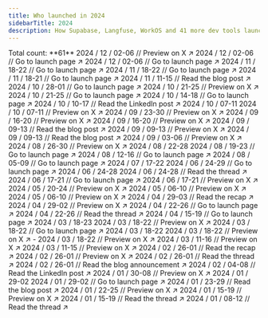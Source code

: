 ```yaml
---
title: Who launched in 2024
sidebarTitle: 2024
description: How Supabase, Langfuse, WorkOS and 41 more dev tools launched
---
```


<Tip>
  Total count: **61**
</Tip>

<Update label="/ 12" description="Count: 3">
  <Card title="Supabase Launch Week 13" href="https://x.com/kiwicopple/status/1856427550035325403">
    2024 / 12 / 02-06 // Preview on X ↗︎
  </Card>
  <Card title="Trigger.dev launchweek[0]" href="https://trigger.dev/launchweek/0">
    2024 / 12 / 02-06 // Go to launch page ↗︎
  </Card>
  <Card title="OpenInt Premier Launch Week" href="https://openint.dev/launch-week">
    2024 / 12 / 02-06 // Go to launch page ↗︎
  </Card>
</Update>

<Update label="/ 11" description="Count: 4">
  <Card title="Langfuse Launch Week 2" href="https://langfuse.com/launch">
    2024 / 11 / 18-22 // Go to launch page ↗︎
  </Card>
  <Card title="WorkOS Launch Week 2" href="https://workos.com/launch-week">
    2024 / 11 / 18-22 // Go to launch page ↗︎
  </Card>
  <Card title="Sentry Launch Week 3" href="https://sentry.io/events/launch-week">
    2024 / 11 / 18-21 // Go to launch page ↗︎
  </Card>
  <Card title="Nullstone GitOps Launch Week" href="https://www.nullstone.io/blog-posts/gitops-launch-week-announcement">
    2024 / 11 / 11-15 // Read the blog post ↗︎
  </Card>

</Update>

<Update label="/ 10" description="Count: 7">
  <Card title="Permit Launch Week" href="https://launchweek.permit.io">
    2024 / 10 / 28-01 // Go to launch page ↗︎
  </Card>
  <Card title="Flipt Launch Week" href="https://x.com/flipt_io/status/1846989763506852261">
    2024 / 10 / 21-25 // Preview on X ↗︎
  </Card>
  <Card title="Turso Launch Week 3" href="https://turso.tech/launch-week">
    2024 / 10 / 21-25 // Go to launch page ↗︎
  </Card>
  <Card title="Daytona Create Launch Week 2" href="https://create.daytona.io/">
    2024 / 10 / 14-18 // Go to launch page ↗︎
  </Card>
  <Card title="ApertureDB Cloud Launch Week" href="https://www.linkedin.com/feed/update/urn:li:activity:7247347077574189058">
    2024 / 10 / 10-17 // Read the LinkedIn post ↗︎
  </Card>
  <Card title="Theneo Launch Week">
    2024 / 10 / 07-11
  </Card>
  <Card title="Wasp Launch Week 7" href="https://x.com/WaspLang/status/1842220208775426401">
    2024 / 10 / 07-11 // Preview on X ↗︎
  </Card>
</Update>

<Update label="/ 09" description="Count: 7">
  <Card title="Inngest Launch Week II" href="https://x.com/inngest/status/1835746864739844548">
    2024 / 09 / 23-30 // Preview on X ↗︎
  </Card>
  <Card title="Koyeb Launch Week 2" href="https://x.com/gokoyeb/status/1830951168878444783">
    2024 / 09 / 16-20 // Preview on X ↗︎
  </Card>
  <Card title="SigNoz Launch Week 2" href="https://x.com/SignozHQ/status/1833100107136303393">
    2024 / 09 / 16-20 // Preview on X ↗︎
  </Card>
  <Card title="Glasskube Launch Week" href="https://glasskube.dev/blog/launch-week-number-2/">
    2024 / 09 / 09-13 // Read the blog post ↗︎
  </Card>
  <Card title="Impler Import Launch Week" href="https://x.com/implerio/status/1831314351703106041">
    2024 / 09 / 09-13 // Preview on X ↗︎
  </Card>
  <Card title="Daytona Create Launch Week 1" href="https://www.daytona.io/dotfiles/enterprise-admins-gain-control-over-ide-selection">
    2024 / 09 / 09-13 // Read the blog post ↗︎
  </Card>
  <Card title="Outerbase Launch Week 3" href="https://x.com/outerbase/status/1829181464468136119">
    2024 / 09 / 03-06 // Preview on X ↗︎
  </Card>
</Update>

<Update label="/ 08" description="Count: 5">
  <Card title="Firecrawl Launch Week" href="https://x.com/firecrawl_dev/status/1826358219218059519">
    2024 / 08 / 26-30 // Preview on X ↗︎
  </Card>
  <Card title="WarpBuild Launch Week">
    2024 / 08 / 22-28
  </Card>
  <Card title="Resend Launch Week 3" href="https://resend.com/forward">
    2024 / 08 / 19-23 // Go to launch page ↗︎
  </Card>
  <Card title="Supabase Launch Week 12" href="https://supabase.com/launch-week">
    2024 / 08 / 12-16 // Go to launch page ↗︎
  </Card>
  <Card title="Inkeep Launch Week" href="https://inkeep.com/launch-week">
    2024 / 08 / 05-09 // Go to launch page ↗︎
  </Card>
</Update>

<Update label="/ 07" description="Count: 1">
  <Card title="Wasp Launch Week 6">
    2024 / 07 / 17-22
  </Card>
</Update>

<Update label="/ 06" description="Count: 5">
  <Card title="Unkey Launch Week" href="https://www.unkey.com/accelerate">
    2024 / 06 / 24-29 // Go to launch page ↗︎
  </Card>
  <Card title="AICamp Launch Week">
    2024 / 06 / 24-28
  </Card>
  <Card title="Mintlify Launch Week III" href="https://x.com/mintlify/status/1810826290502717480">
    2024 / 06 / 24-28 // Read the thread ↗︎
  </Card>
  <Card title="Metomic Launch Week" href="https://metomic.io/metomic-for-google-ecosystem">
    2024 / 06 / 17-21 // Go to launch page ↗︎
  </Card>
  <Card title="Koyeb Launch Week 1" href="https://x.com/yann_eu/status/1796555252663243030">
    2024 / 06 / 17-21 // Preview on X ↗︎
  </Card>
</Update>

<Update label="/ 05" description="Count: 3">
  <Card title="OpenSauced Launch Week" href="https://twitter.com/saucedopen/status/1790117385199919469">
    2024 / 05 / 20-24 // Preview on X ↗︎
  </Card>
  <Card title="AWS Amplify Launch Week 2" href="https://x.com/AWSAmplify/status/1783875739290419552">
    2024 / 05 / 06-10 // Preview on X ↗︎
  </Card>
  <Card title="Encore Launch Week" href="https://twitter.com/encoredotdev/status/1782323908957409649">
    2024 / 05 / 06-10 // Preview on X ↗︎
  </Card>
</Update>

<Update label="/ 04" description="Count: 5">
  <Card title="Highlight.io Launch Week 5" href="https://www.highlight.io/blog/tag/launch-week-5">
    2024 / 04 / 29-03 // Read the recap ↗︎
  </Card>
  <Card title="Outerbase Launch Week 2" href="https://x.com/outerbase/status/1783557756093370373">
    2024 / 04 / 29-02 // Preview on X ↗︎
  </Card>
  <Card title="Chat Thing Launch Week" href="https://chatthing.ai/launch-week/power-ups">
    2024 / 04 / 22-26 // Go to launch page ↗︎
  </Card>
  <Card title="Langfuse Launch Week 1" href="https://twitter.com/langfuse/status/1784958398796099685">
    2024 / 04 / 22-26 // Read the thread ↗︎
  </Card>
  <Card title="Supabase GA Week" href="https://supabase.com/special-announcement">
    2024 / 04 / 15-19 // Go to launch page ↗︎
  </Card>
</Update>

<Update label="/ 03" description="Count: 8">
  <Card title="WorkOS Launch Week 1">
    2024 / 03 / 18-23
  </Card>
  <Card title="Formbricks Launch Week" href="https://x.com/formbricks/status/1769665214851481802">
    2024 / 03 / 18-22 // Preview on X ↗︎
  </Card>
  <Card title="Karrio Launch Week" href="https://www.karrio.io/launch-week-x">
  2024 / 03 / 18-22 // Go to launch page ↗︎
  </Card>
  <Card title="Loops Launch Week 2">
    2024 / 03 / 18-22
  </Card>
  <Card title="Turso Launch Week 2" href="https://x.com/tursodatabase/status/1759663676204687761">
    2024 / 03 / 18-22 // Preview on X ↗︎
  </Card>
  <Card title="Sentry Launch Week 2" href="https://x.com/getsentry/status/1768785603385340295">
  - 2024 / 03 / 18-22 // Preview on X ↗︎
  </Card>
  <Card title="Stacktape Launch Week" href="https://x.com/stacktape/status/1763519425670521286">
    2024 / 03 / 11-16 // Preview on X ↗︎
  </Card>
  <Card title="Prisma Launch Week" href="https://x.com/prisma/status/1765801500368945223">
    2024 / 03 / 11-15 // Preview on X ↗︎
  </Card>
</Update>

<Update label="/ 02" description="Count: 5">
  <Card title="Appwrite init_" href="https://appwrite.io/blog/post/a-recap-of-init">
    2024 / 02 / 26-01 // Read the recap ↗︎
  </Card>
  <Card title="Defer Build Week" href="https://x.com/defer_run/status/1762129171226951988">
    2024 / 02 / 26-01 // Preview on X ↗︎
  </Card>
  <Card title="Documenso Launch Week 2" href="https://x.com/documenso/status/1763649799323332932">
    2024 / 02 / 26-01 // Read the thread ↗︎
  </Card>
  <Card title="SigNoz Launch Week 1" href="https://signoz.io/newsroom/launch-week-1/">
    2024 / 02 / 26-01 // Read the blog announcement ↗︎
  </Card>
  <Card title="MilkStraw AI Launch Week" href="https://www.linkedin.com/posts/milkstraw-ai_announcing-milkstraw-ai-slash-a-special-activity-7158864553928245248-B8bX">
    2024 / 02 / 04-08 // Read the LinkedIn post ↗︎
  </Card>
</Update>

<Update label="/ 01" description="Count: 8">
  <Card title="Zilliz Cloud Launch Week" href="https://twitter.com/zilliz_universe/status/1750552090458693958">
    2024 / 01 / 30-08 // Preview on X ↗︎
  </Card>
  <Card title="Loops Launch Week 1">
    2024 / 01 / 29-02
  </Card>
  <Card title="Highlight.io Launch Week 4" href="https://www.highlight.io/launch/week-4">
    2024 / 01 / 29-02 // Go to launch page ↗︎
  </Card>
  <Card title="Wasp Launch Week 5" href="https://wasp-lang.dev/blog/2024/01/23/wasp-launch-week-five">
    2024 / 01 / 23-29 // Read the blog post ↗︎
  </Card>
  <Card title="Inngest Launch Week I" href="https://twitter.com/inngest/status/1746942045820719172">
    2024 / 01 / 22-25 // Preview on X ↗︎
  </Card>
  <Card title="Resend Launch Week 2" href="https://x.com/resend/status/1744374127887040933?s=20">
    2024 / 01 / 15-19 // Preview on X ↗︎
  </Card>
  <Card title="Revert Launch Week" href="https://x.com/revertdotdev/status/1749593933876019358?s=20">
    2024 / 01 / 15-19 // Read the thread ↗︎
  </Card>
  <Card title="Mintlify Launch Week II" href="https://x.com/mintlify/status/1749524318940487816?s=20">
    2024 / 01 / 08-12 // Read the thread ↗︎
  </Card>
</Update>
